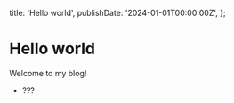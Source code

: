   title: 'Hello world',
  publishDate: '2024-01-01T00:00:00Z',
};

# Hello world

Welcome to my blog!

- ???

